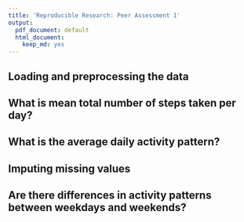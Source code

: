 ```yaml
---
title: 'Reproducible Research: Peer Assessment 1'
output:
  pdf_document: default
  html_document:
    keep_md: yes
---
```



## Loading and preprocessing the data



## What is mean total number of steps taken per day?



## What is the average daily activity pattern?



## Imputing missing values



## Are there differences in activity patterns between weekdays and weekends?
